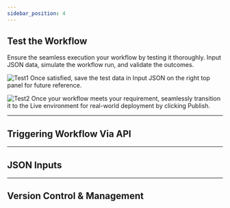 ```yaml
---
sidebar_position: 4
---
```


## Test the Workflow

Ensure the seamless execution your workflow by testing it thoroughly. Input JSON data, simulate the workflow run, and validate the outcomes.

![Test1](../Images/Workflow/testWorkflow.png)
Once satisfied, save the test data in Input JSON on the right top panel for future reference.

![Test2](../Images/Workflow/adv-workflow-publish.png)
Once your workflow meets your requirement, seamlessly transition it to the Live environment for real-world deployment by clicking Publish.

---
## Triggering Workflow Via API


---
## JSON Inputs


---
## Version Control & Management
